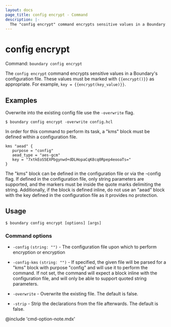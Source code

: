 ```yaml
---
layout: docs
page_title: config encrypt - Command
description: |-
  The "config encrypt" command encrypts sensitive values in a Boundary's configuration file. These values must be marked with {{encrypt()}} as appropriate.
---
```


# config encrypt

Command: `boundary config encrypt`

The `config encrypt` command encrypts sensitive values in a Boundary's
configuration file. These values must be marked with `{{encrypt()}}` as
appropriate. For example, `key = {{encrypt(key_value)}}`.


## Examples

Overwrite into the existing config file use the `-overwrite` flag.

```shell-session
$ boundary config encrypt -overwrite config.hcl
```

In order for this command to perform its task, a "kms" block must be defined
within a configuration file. 

```hcl
kms "aead" {
   purpose = "config"
   aead_type = "aes-gcm"
   key = "7xtkEoS5EXPbgynwd+dDLHopaCqK8cq0Rpep4eooaTs="
}
```

The "kms" block can be defined in the configuration file or via the -config
flag. If defined in the configuration file, only string parameters are
supported, and the markers must be inside the quote marks delimiting the string.
Additionally, if the block is defined inline, do not use an "aead" block with
the key defined in the configuration file as it provides no protection.

## Usage

<CodeBlockConfig hideClipboard>

```shell-session
$ boundary config encrypt [options] [args]
```

</CodeBlockConfig>


### Command options

- `-config` `(string: "")` - The configuration file upon which to perform
  encryption or encryption

- `-config-kms` `(string: "")` - If specified, the given file will be parsed for
   a "kms" block with purpose "config" and will use it to perform the command.
   If not set, the command will expect a block inline with the configuration
   file, and will only be able to support quoted string parameters.

- `-overwrite`  - Overwrite the existing file. The default is
  false.

- `-strip`  - Strip the declarations from the file afterwards.
  The default is false.

@include 'cmd-option-note.mdx'
